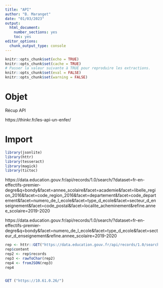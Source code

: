 ```yaml
---
title: "API"
author: "B. Maranget"
date: "01/03/2023"
output: 
  html_document: 
    number_sections: yes
    toc: yes
editor_options: 
  chunk_output_type: console
---
```



```r
knitr::opts_chunk$set(echo = TRUE)
knitr::opts_chunk$set(cache = TRUE)
# Passer la valeur suivante à TRUE pour reproduire les extractions.
knitr::opts_chunk$set(eval = FALSE)
knitr::opts_chunk$set(warning = FALSE)
```


# Objet

Récup API


https://thinkr.fr/les-api-un-enfer/



# Import

```r
library(jsonlite)
library(httr)
library(tesseract)
library(magick)
library(tictoc)
```

https://data.education.gouv.fr/api/records/1.0/search/?dataset=fr-en-effectifs-premier-degre&q=bondy&facet=annee_scolaire&facet=academie&facet=libelle_region_2016&facet=code_region_2016&facet=departement&facet=code_departement&facet=numero_de_l_ecole&facet=type_d_ecole&facet=secteur_d_enseignement&facet=code_postal&facet=localite_acheminement&refine.annee_scolaire=2019-2020

https://data.education.gouv.fr/api/records/1.0/search/?dataset=fr-en-effectifs-premier-degre&q=bondy&facet=numero_de_l_ecole&facet=type_d_ecole&facet=secteur_d_enseignement&refine.annee_scolaire=2019-2020

```r
rep <- httr::GET("https://data.education.gouv.fr/api/records/1.0/search/?dataset=fr-en-effectifs-premier-degre&q=bondy&facet=numero_de_l_ecole&facet=type_d_ecole&facet=secteur_d_enseignement&refine.annee_scolaire=2019-2020/")
rep$content
rep2 <- rep$records
rep3 <- rawToChar(rep2)
rep4 <- fromJSON(rep3)
rep4


GET ("https://10.61.0.26/")

```


